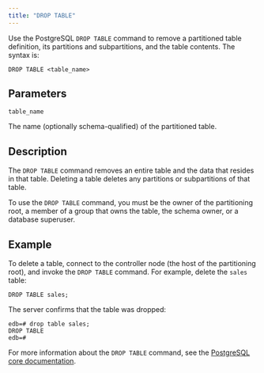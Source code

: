 ```yaml
---
title: "DROP TABLE"
---
```


<div id="drop_table" class="registered_link"></div>

Use the PostgreSQL `DROP TABLE` command to remove a partitioned table definition, its partitions and subpartitions, and the table contents. The syntax is:

```text
DROP TABLE <table_name>
```

## Parameters

`table_name`

 The name (optionally schema-qualified) of the partitioned table.

## Description

The `DROP TABLE` command removes an entire table and the data that resides in that table. Deleting a table deletes any partitions or subpartitions of that table.

To use the `DROP TABLE` command, you must be the owner of the partitioning root, a member of a group that owns the table, the schema owner, or a database superuser.

## Example

To delete a table, connect to the controller node (the host of the partitioning root), and invoke the `DROP TABLE` command. For example, delete the `sales` table:

```text
DROP TABLE sales;
```

The server confirms that the table was dropped:

```text
edb=# drop table sales;
DROP TABLE
edb=#
```

For more information about the `DROP TABLE` command, see the [PostgreSQL core documentation](https://www.postgresql.org/docs/current/static/sql-droptable.html).
